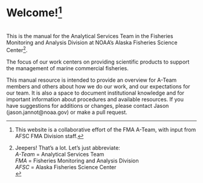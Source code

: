 # Welcome![^1]


<br> This is the manual for the Analytical Services Team in the Fisheries Monitoring and Analysis Division at NOAA's Alaska Fisheries Science Center[^2].</br>

The focus of our work centers on providing scientific products to support the management of marine commercial fisheries.

This manual resource is intended to provide an overview for A-Team members and others about how we do our work, and our expectations for our team. It is also a space to document institutional knowledge and for important information about procedures and available resources. If you have suggestions for additions or changes, please contact Jason (jason.jannot\@noaa.gov) or make a pull request.


[^1]:This website is a collaborative effort of the FMA A-Team, with input from AFSC FMA Division staff.

[^2]:Jeepers! That's a lot.  Let's just abbreviate:
<br>   *A-Team* = Analytical Services Team    
   *FMA* = Fisheries Monitoring and Analysis Division    
   *AFSC* = Alaska Fisheries Science Center</br>

